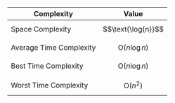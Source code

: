 | Complexity              | Value                  |
| ----------------------- | ---------------------- |
| Space Complexity        | $$\text{\log{n}}$$     |
| Average Time Complexity | $$\text{O}(n\log{n})$$ |
| Best Time Complexity    | $$\text{O}(n\log{n})$$ |
| Worst Time Complexity   | $$\text{O}(n^2)$$      |
